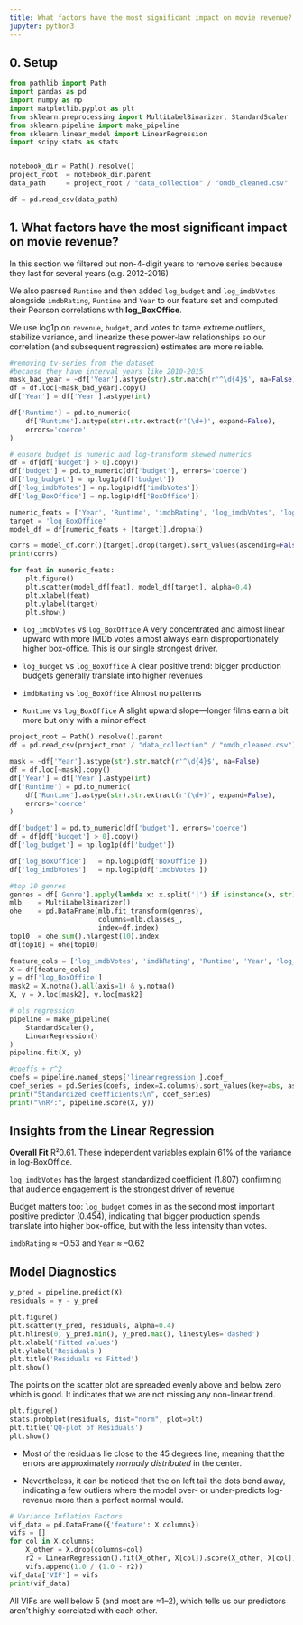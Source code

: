 ```yaml
---
title: What factors have the most significant impact on movie revenue?
jupyter: python3
---
```






## 0. Setup

```python
from pathlib import Path
import pandas as pd
import numpy as np
import matplotlib.pyplot as plt
from sklearn.preprocessing import MultiLabelBinarizer, StandardScaler
from sklearn.pipeline import make_pipeline
from sklearn.linear_model import LinearRegression
import scipy.stats as stats


notebook_dir = Path().resolve()
project_root  = notebook_dir.parent
data_path     = project_root / "data_collection" / "omdb_cleaned.csv"

df = pd.read_csv(data_path)
```

## 1. What factors have the most significant impact on movie revenue?

In this section we filtered out non-4-digit years to remove series because they last for several years (e.g. 2012-2016)

We also pasrsed `Runtime` and then added `log_budget` and `log_imdbVotes` alongside `imdbRating`, `Runtime` and `Year` to our feature set and computed their Pearson correlations with **log_BoxOffice**. 

We use log1p on `revenue`, `budget`, and votes to tame extreme outliers, stabilize variance, and linearize these power‐law relationships so our correlation (and subsequent regression) estimates are more reliable.

```python
#removing tv-series from the dataset
#because they have interval years like 2010-2015
mask_bad_year = ~df['Year'].astype(str).str.match(r'^\d{4}$', na=False)
df = df.loc[~mask_bad_year].copy()
df['Year'] = df['Year'].astype(int)

df['Runtime'] = pd.to_numeric(
    df['Runtime'].astype(str).str.extract(r'(\d+)', expand=False),
    errors='coerce'
)

# ensure budget is numeric and log-transform skewed numerics
df = df[df['budget'] > 0].copy()
df['budget'] = pd.to_numeric(df['budget'], errors='coerce')
df['log_budget'] = np.log1p(df['budget'])
df['log_imdbVotes'] = np.log1p(df['imdbVotes'])
df['log_BoxOffice'] = np.log1p(df['BoxOffice'])

numeric_feats = ['Year', 'Runtime', 'imdbRating', 'log_imdbVotes', 'log_budget']
target = 'log_BoxOffice'
model_df = df[numeric_feats + [target]].dropna()

corrs = model_df.corr()[target].drop(target).sort_values(ascending=False)
print(corrs)
```

```python
for feat in numeric_feats:
    plt.figure()
    plt.scatter(model_df[feat], model_df[target], alpha=0.4)
    plt.xlabel(feat)
    plt.ylabel(target)
    plt.show()
```

- `log_imdbVotes` vs `log_BoxOffice`
A very concentrated and almost linear upward with more IMDb votes almost always earn disproportionately higher box-office. This is our single strongest driver.

- `log_budget` vs `log_BoxOffice`
A clear positive trend: bigger production budgets generally translate into higher revenues

- `imdbRating` vs `log_BoxOffice`
Almost no patterns

- `Runtime ` vs `log_BoxOffice`
A slight upward slope—longer films earn a bit more but only with a minor effect

```python
project_root = Path().resolve().parent
df = pd.read_csv(project_root / "data_collection" / "omdb_cleaned.csv")

mask = ~df['Year'].astype(str).str.match(r'^\d{4}$', na=False)
df = df.loc[~mask].copy()
df['Year'] = df['Year'].astype(int)
df['Runtime'] = pd.to_numeric(
    df['Runtime'].astype(str).str.extract(r'(\d+)', expand=False),
    errors='coerce'
)

df['budget'] = pd.to_numeric(df['budget'], errors='coerce')
df = df[df['budget'] > 0].copy()
df['log_budget'] = np.log1p(df['budget'])

df['log_BoxOffice']   = np.log1p(df['BoxOffice'])
df['log_imdbVotes']   = np.log1p(df['imdbVotes'])

#top 10 genres
genres = df['Genre'].apply(lambda x: x.split('|') if isinstance(x, str) else [])
mlb    = MultiLabelBinarizer()
ohe    = pd.DataFrame(mlb.fit_transform(genres),
                      columns=mlb.classes_,
                      index=df.index)
top10  = ohe.sum().nlargest(10).index
df[top10] = ohe[top10]

feature_cols = ['log_imdbVotes', 'imdbRating', 'Runtime', 'Year', 'log_budget'] + top10.tolist()
X = df[feature_cols]
y = df['log_BoxOffice']
mask2 = X.notna().all(axis=1) & y.notna()
X, y = X.loc[mask2], y.loc[mask2]

# ols regression
pipeline = make_pipeline(
    StandardScaler(),
    LinearRegression()
)
pipeline.fit(X, y)

#coeffs + r^2
coefs = pipeline.named_steps['linearregression'].coef_
coef_series = pd.Series(coefs, index=X.columns).sort_values(key=abs, ascending=False)
print("Standardized coefficients:\n", coef_series)
print("\nR²:", pipeline.score(X, y))
```

## Insights from the Linear Regression

**Overall Fit** R²0.61. These independent variables explain 61% of the variance in log-BoxOffice.

`log_imdbVotes` has the largest standardized coefficient (1.807) confirming that audience engagement is the strongest driver of revenue

Budget matters too: `log_budget` comes in as the second most important positive predictor (0.454), indicating that bigger production spends translate into higher box-office, but with the  less intensity than votes.

`imdbRating` ≈ –0.53 and `Year` ≈ –0.62


## Model Diagnostics

```python
y_pred = pipeline.predict(X)
residuals = y - y_pred

plt.figure()
plt.scatter(y_pred, residuals, alpha=0.4)
plt.hlines(0, y_pred.min(), y_pred.max(), linestyles='dashed')
plt.xlabel('Fitted values')
plt.ylabel('Residuals')
plt.title('Residuals vs Fitted')
plt.show()
```

The points on the scatter plot are spreaded evenly above and below zero which is good. It indicates that we are not missing any non-linear trend.

```python
plt.figure()
stats.probplot(residuals, dist="norm", plot=plt)
plt.title('QQ-plot of Residuals')
plt.show()
```

- Most of the residuals lie close to the 45 degrees line, meaning that the errors are approximately *normally distributed* in the center.

- Nevertheless, it can be noticed that the on left tail the dots bend away, indicating a few outliers where the model over- or under-predicts log-revenue more than a perfect normal would. 

```python
# Variance Inflation Factors
vif_data = pd.DataFrame({'feature': X.columns})
vifs = []
for col in X.columns:
    X_other = X.drop(columns=col)
    r2 = LinearRegression().fit(X_other, X[col]).score(X_other, X[col])
    vifs.append(1.0 / (1.0 - r2))
vif_data['VIF'] = vifs
print(vif_data)
```

All VIFs are well below 5 (and most are ≈1–2), which tells us our predictors aren’t highly correlated with each other.

## 

